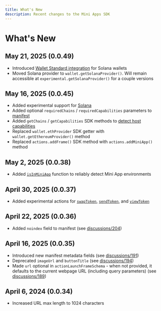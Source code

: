 ```yaml
---
title: What's New
description: Recent changes to the Mini Apps SDK
---
```


# What's New

## May 21, 2025 (0.0.49)

- Introduced [Wallet Standard integration](/docs/guides/solana) for Solana wallets
- Moved Solana provider to `wallet.getSolanaProvider()`. Will remain accessible at `experimental.getSolanaProvider()` for a couple versions

## May 16, 2025 (0.0.45)

- Added experimental support for [Solana](/docs/guides/solana)
- Added optional `requiredChains` / `requiredCapabilities` parameters to [manifest](/docs/guides/publishing#host-a-manifest-file)
- Added `getChains` / `getCapabilities` SDK methods to [detect host capabilities](/docs/sdk/detecting-capabilities)
- Replaced `wallet.ethProvider` SDK getter with `wallet.getEthereumProvider()` method
- Replaced `actions.addFrame()` SDK method with `actions.addMiniApp()` method

## May 2, 2025 (0.0.38)

- Added [`isInMiniApp`](/docs/sdk/is-in-mini-app) function to reliably detect Mini App environments

## April 30, 2025 (0.0.37)

- Added experimental actions for [`swapToken`](/docs/sdk/actions/swap-token), [`sendToken`](/docs/sdk/actions/send-token), and [`viewToken`](/docs/sdk/actions/view-token)

## April 22, 2025 (0.0.36)

- Added `noindex` field to manifest (see [discussions/204](https://github.com/farcasterxyz/miniapps/discussions/204))

## April 16, 2025 (0.0.35)

- Introduced new manifest metadata fields (see [discussions/191](https://github.com/farcasterxyz/miniapps/discussions/191))
- Deprecated `imageUrl` and `buttonTitle` (see [discussions/194](https://github.com/farcasterxyz/miniapps/discussions/194))
- Made `url` optional in `actionLaunchFrameSchema` - when not provided, it defaults to the current webpage URL (including query parameters) (see [discussions/189](https://github.com/farcasterxyz/miniapps/discussions/189))

## April 6, 2024 (0.0.34)

- Increased URL max length to 1024 characters
